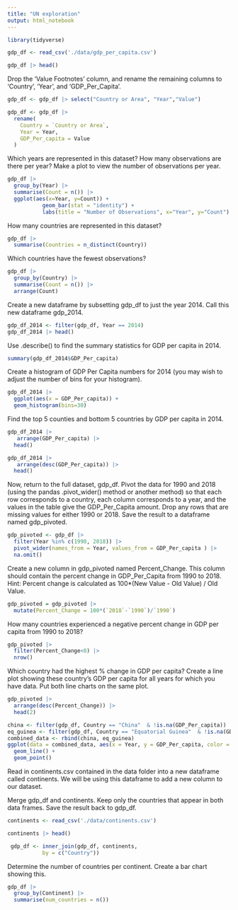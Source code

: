 ```yaml
---
title: "UN exploration"
output: html_notebook
---
```

```r
library(tidyverse)
```

```r
gdp_df <- read_csv('./data/gdp_per_capita.csv')
```
```r
gdp_df |> head()
```
Drop the 'Value Footnotes' column, and rename the remaining columns to 'Country', 'Year', and 'GDP_Per_Capita'.

```r
gdp_df <- gdp_df |> select("Country or Area", "Year","Value")
```

```r
gdp_df <- gdp_df |>
  rename(
    Country = `Country or Area`,
    Year = Year,
    GDP_Per_capita = Value
  )

```

Which years are represented in this dataset? How many observations are there per year? Make a plot to view the number of observations per year.

```r
gdp_df |> 
  group_by(Year) |> 
  summarise(Count = n()) |>
  ggplot(aes(x=Year, y=Count)) + 
           geom_bar(stat = "identity") + 
           labs(title = "Number of Observations", x="Year", y="Count")
```

How many countries are represented in this dataset? 
```r
gdp_df |> 
  summarise(Countries = n_distinct(Country))
```
Which countries have the fewest observations?
```r
gdp_df |>
  group_by(Country) |> 
  summarise(Count = n()) |>
  arrange(Count)
```
Create a new dataframe by subsetting gdp_df to just the year 2014. Call this new dataframe gdp_2014.

```r
gdp_df_2014 <- filter(gdp_df, Year == 2014)
gdp_df_2014 |> head()
```
Use .describe() to find the summary statistics for GDP per capita in 2014.

```r
summary(gdp_df_2014$GDP_Per_capita)
```

Create a histogram of GDP Per Capita numbers for 2014 (you may wish to adjust the number of bins for your histogram).

```r
gdp_df_2014 |>
  ggplot(aes(x = GDP_Per_capita)) +
  geom_histogram(bins=30)
```

Find the top 5 counties and bottom 5 countries by GDP per capita in 2014.
```r
gdp_df_2014 |>
   arrange(GDP_Per_capita) |>
  head()
```
```r
gdp_df_2014 |>
   arrange(desc(GDP_Per_capita)) |>
  head()
```
Now, return to the full dataset, gdp_df. Pivot the data for 1990 and 2018 (using the pandas .pivot_wider() method or another method) so that each row corresponds to a country, each column corresponds to a year, and the values in the table give the GDP_Per_Capita amount. Drop any rows that are missing values for either 1990 or 2018. Save the result to a dataframe named gdp_pivoted.

```r
gdp_pivoted <- gdp_df |> 
  filter(Year %in% c(1990, 2018)) |>
  pivot_wider(names_from = Year, values_from = GDP_Per_capita ) |>
  na.omit()
```
Create a new column in gdp_pivoted named Percent_Change. This column should contain the percent change in GDP_Per_Capita from 1990 to 2018. Hint: Percent change is calculated as 100*(New Value - Old Value) / Old Value.

```r
gdp_pivoted = gdp_pivoted |>
  mutate(Percent_Change = 100*(`2018`-`1990`)/`1990`)
```

How many countries experienced a negative percent change in GDP per capita from 1990 to 2018?
```r
gdp_pivoted |>
  filter(Percent_Change<0) |>
  nrow()
```
Which country had the highest % change in GDP per capita? Create a line plot showing these country's GDP per capita for all years for which you have data. Put both line charts on the same plot.

```r
gdp_pivoted |>
  arrange(desc(Percent_Change)) |>
  head(2)
```
```r
china <- filter(gdp_df, Country == "China"  & !is.na(GDP_Per_capita)) 
eq_guinea <- filter(gdp_df, Country == "Equatorial Guinea"  & !is.na(GDP_Per_capita)) 
combined_data <- rbind(china, eq_guinea)
ggplot(data = combined_data, aes(x = Year, y = GDP_Per_capita, color = Country)) +
  geom_line() +
  geom_point()

```


Read in continents.csv contained in the data folder into a new dataframe called continents. We will be using this dataframe to add a new column to our dataset.

Merge gdp_df and continents. Keep only the countries that appear in both data frames. Save the result back to gdp_df.

```r
continents <- read_csv('./data/continents.csv')
```

```r
continents |> head()
```

```r
 gdp_df <- inner_join(gdp_df, continents, 
           by = c("Country"))
```

Determine the number of countries per continent. Create a bar chart showing this.

```r
gdp_df |> 
  group_by(Continent) |>
  summarise(num_countries = n())
```


